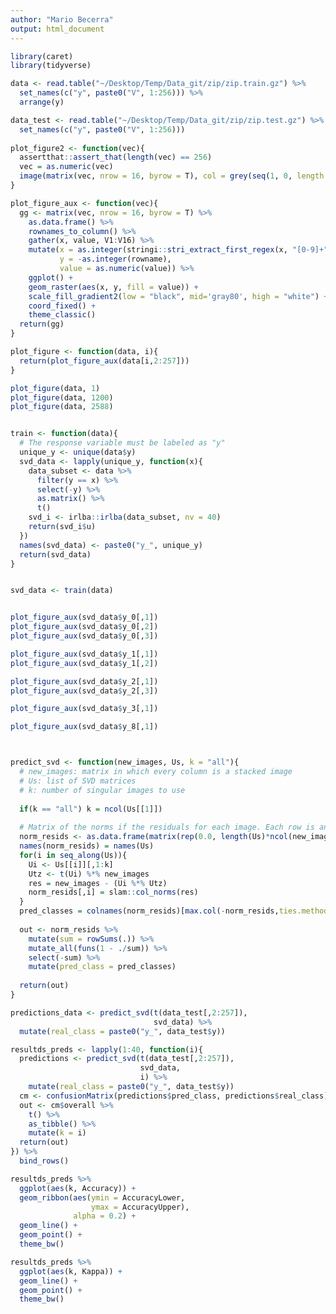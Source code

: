 ```yaml
---
author: "Mario Becerra"
output: html_document
---
```


```r
library(caret)
library(tidyverse)
```

```r
data <- read.table("~/Desktop/Temp/Data_git/zip/zip.train.gz") %>% 
  set_names(c("y", paste0("V", 1:256))) %>% 
  arrange(y)

data_test <- read.table("~/Desktop/Temp/Data_git/zip/zip.test.gz") %>% 
  set_names(c("y", paste0("V", 1:256)))
  
plot_figure2 <- function(vec){
  assertthat::assert_that(length(vec) == 256)
  vec = as.numeric(vec)
  image(matrix(vec, nrow = 16, byrow = T), col = grey(seq(1, 0, length = 256)))
}

plot_figure_aux <- function(vec){
  gg <- matrix(vec, nrow = 16, byrow = T) %>% 
    as.data.frame() %>% 
    rownames_to_column() %>% 
    gather(x, value, V1:V16) %>% 
    mutate(x = as.integer(stringi::stri_extract_first_regex(x, "[0-9]+")),
           y = -as.integer(rowname),
           value = as.numeric(value)) %>% 
    ggplot() +
    geom_raster(aes(x, y, fill = value)) +
    scale_fill_gradient2(low = "black", mid='gray80', high = "white") + 
    coord_fixed() +
    theme_classic()
  return(gg)
}

plot_figure <- function(data, i){
  return(plot_figure_aux(data[i,2:257]))
}

plot_figure(data, 1)
plot_figure(data, 1200)
plot_figure(data, 2588)


train <- function(data){
  # The response variable must be labeled as "y"
  unique_y <- unique(data$y)
  svd_data <- lapply(unique_y, function(x){
    data_subset <- data %>% 
      filter(y == x) %>% 
      select(-y) %>% 
      as.matrix() %>% 
      t()
    svd_i <- irlba::irlba(data_subset, nv = 40)
    return(svd_i$u)
  })
  names(svd_data) <- paste0("y_", unique_y)
  return(svd_data)
}


svd_data <- train(data)


plot_figure_aux(svd_data$y_0[,1])
plot_figure_aux(svd_data$y_0[,2])
plot_figure_aux(svd_data$y_0[,3])

plot_figure_aux(svd_data$y_1[,1])
plot_figure_aux(svd_data$y_1[,2])

plot_figure_aux(svd_data$y_2[,1])
plot_figure_aux(svd_data$y_2[,3])

plot_figure_aux(svd_data$y_3[,1])

plot_figure_aux(svd_data$y_8[,1])



predict_svd <- function(new_images, Us, k = "all"){
  # new_images: matrix in which every column is a stacked image
  # Us: list of SVD matrices
  # k: number of singular images to use
  
  if(k == "all") k = ncol(Us[[1]])
  
  # Matrix of the norms if the residuals for each image. Each row is an image to be classified.
  norm_resids <- as.data.frame(matrix(rep(0.0, length(Us)*ncol(new_images)), nrow = ncol(new_images)))
  names(norm_resids) = names(Us)
  for(i in seq_along(Us)){
    Ui <- Us[[i]][,1:k]
    Utz <- t(Ui) %*% new_images
    res = new_images - (Ui %*% Utz)
    norm_resids[,i] = slam::col_norms(res)
  }
  pred_classes = colnames(norm_resids)[max.col(-norm_resids,ties.method="first")]
  
  out <- norm_resids %>% 
    mutate(sum = rowSums(.)) %>% 
    mutate_all(funs(1 - ./sum)) %>% 
    select(-sum) %>% 
    mutate(pred_class = pred_classes)
  
  return(out)
}

predictions_data <- predict_svd(t(data_test[,2:257]),
                                svd_data) %>% 
  mutate(real_class = paste0("y_", data_test$y))

resultds_preds <- lapply(1:40, function(i){
  predictions <- predict_svd(t(data_test[,2:257]),
                             svd_data, 
                             i) %>% 
    mutate(real_class = paste0("y_", data_test$y))
  cm <- confusionMatrix(predictions$pred_class, predictions$real_class)
  out <- cm$overall %>% 
    t() %>% 
    as_tibble() %>% 
    mutate(k = i)
  return(out)
}) %>% 
  bind_rows()

resultds_preds %>% 
  ggplot(aes(k, Accuracy)) +
  geom_ribbon(aes(ymin = AccuracyLower,
                  ymax = AccuracyUpper),
              alpha = 0.2) +
  geom_line() +
  geom_point() +
  theme_bw()

resultds_preds %>% 
  ggplot(aes(k, Kappa)) +
  geom_line() +
  geom_point() +
  theme_bw()



```

